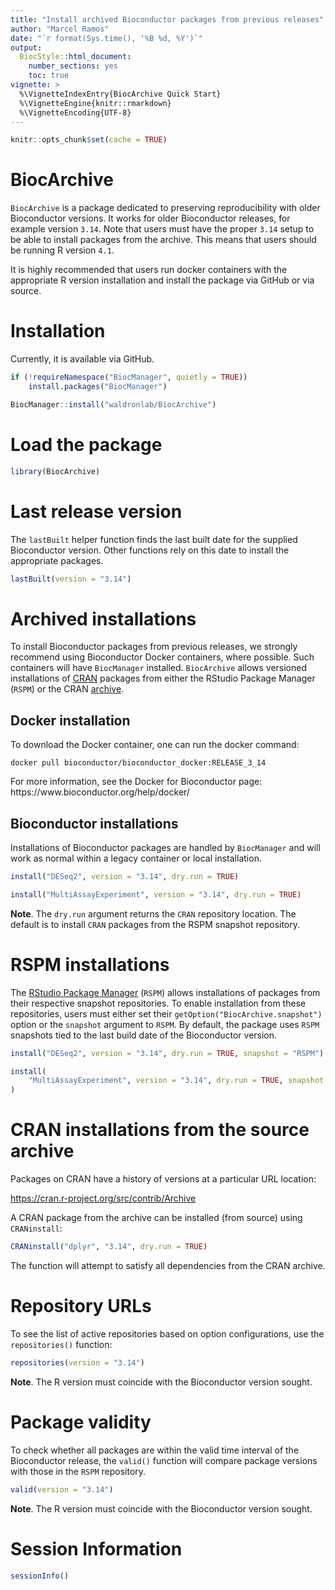 ```yaml
---
title: "Install archived Bioconductor packages from previous releases"
author: "Marcel Ramos"
date: "`r format(Sys.time(), '%B %d, %Y')`"
output:
  BiocStyle::html_document:
    number_sections: yes
    toc: true
vignette: >
  %\VignetteIndexEntry{BiocArchive Quick Start}
  %\VignetteEngine{knitr::rmarkdown}
  %\VignetteEncoding{UTF-8}
---
```


```r
knitr::opts_chunk$set(cache = TRUE)
```

# BiocArchive

`BiocArchive` is a package dedicated to preserving reproducibility with older
Bioconductor versions. It works for older Bioconductor releases, for example
version `3.14`. Note that users must have the proper `3.14` setup to be able
to install packages from the archive. This means that users should be running
R version `4.1`.

It is highly recommended that users run docker containers with the appropriate
R version installation and install the package via GitHub or via source.

# Installation

Currently, it is available via GitHub. 

```r
if (!requireNamespace("BiocManager", quietly = TRUE))
    install.packages("BiocManager")

BiocManager::install("waldronlab/BiocArchive")
```

# Load the package

```r
library(BiocArchive)
```

# Last release version

The `lastBuilt` helper function finds the last built date for the supplied
Bioconductor version. Other functions rely on this date to install the
appropriate packages.

```r
lastBuilt(version = "3.14")
```

# Archived installations

To install Bioconductor packages from previous releases, we strongly recommend
using Bioconductor Docker containers, where possible. Such containers will have 
`BiocManager` installed. `BiocArchive` allows versioned installations of
[CRAN](https://cran.r-project.org/) packages from either the RStudio Package
Manager (`RSPM`) or the CRAN
[archive](https://cran.r-project.org/src/contrib/Archive/).

## Docker installation

To download the Docker container, one can run the docker command: 

```
docker pull bioconductor/bioconductor_docker:RELEASE_3_14
```

For more information, see the Docker for Bioconductor page: 
https://www.bioconductor.org/help/docker/

## Bioconductor installations

Installations of Bioconductor packages are handled by `BiocManager` and will
work as normal within a legacy container or local installation. 

```r
install("DESeq2", version = "3.14", dry.run = TRUE)

install("MultiAssayExperiment", version = "3.14", dry.run = TRUE)
```

__Note__. The `dry.run` argument returns the `CRAN` repository location. The
default is to install `CRAN` packages from the RSPM snapshot repository.

# RSPM installations

The [RStudio Package Manager](https://packagemanager.rstudio.com/client/)
(`RSPM`) allows installations of packages from their respective snapshot
repositories. To enable installation from these repositories, users must either
set their `getOption("BiocArchive.snapshot")` option or the `snapshot` argument
to `RSPM`. By default, the package uses `RSPM` snapshots tied
to the last build date of the Bioconductor version.

```r
install("DESeq2", version = "3.14", dry.run = TRUE, snapshot = "RSPM")

install(
    "MultiAssayExperiment", version = "3.14", dry.run = TRUE, snapshot = "RSPM"
)
```


# CRAN installations from the source archive

Packages on CRAN have a history of versions at a particular URL location:

<https://cran.r-project.org/src/contrib/Archive>

A CRAN package from the archive can be installed (from source) using
`CRANinstall`:

```r
CRANinstall("dplyr", "3.14", dry.run = TRUE)
```

The function will attempt to satisfy all dependencies from the CRAN archive.

# Repository URLs

To see the list of active repositories based on option configurations,
use the `repositories()` function:

```r
repositories(version = "3.14")
```

__Note__. The R version must coincide with the Bioconductor version sought.

# Package validity

To check whether all packages are within the valid time interval of the
Bioconductor release, the `valid()` function will compare package versions
with those in the `RSPM` repository.

```r
valid(version = "3.14")
```

__Note__. The R version must coincide with the Bioconductor version sought.

# Session Information

```r
sessionInfo()
```


